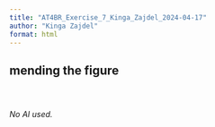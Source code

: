 ```yaml
---
title: "AT4BR_Exercise_7_Kinga_Zajdel_2024-04-17"
author: "Kinga Zajdel"
format: html
---
```


## mending the figure

## 

```r

```

```r

```

*No AI used.*
